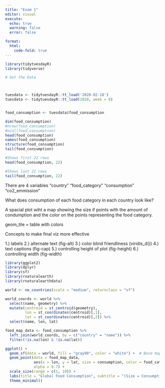 ```yaml
---
title: "Exam 1"
editor: visual
execute:
  echo: true
  warning: false
  error: false

format: 
  html: 
    code-fold: true
---
```


```r
library(tidytuesdayR)
library(tidyverse)
```

```r
# Get the Data



tuesdata <- tidytuesdayR::tt_load('2020-02-18')
tuesdata <- tidytuesdayR::tt_load(2020, week = 8)


food_consumption <- tuesdata$food_consumption
```

```r
dim(food_consumption)
#nrow(food_consumption)
#ncol(food_consumption)
head(food_consumption)
names(food_consumption)
structure(food_consumption)
tail(food_consumption)
```

```r
#Shows first 22 rows
head(food_consumption, 22)
```

```r
#Shows last 22 rows
tail(food_consumption, 22)
```

There are 4 variables "country" "food_category" "consumption" "co2_emmission"

What does consumption of each food category in each country look like?

A spacial plot wiht a map showing the size if points with the amount of condumption and the color on the points representing the food category.

geom_tile = table with colors

Concepts to make final viz more effective

1.) labels 2.) alternate text (fig-alt) 3.) color blind friendliness (viridis_d()) 4.) text captions (fig-cap) 5.) controlling height of plot (fig-height) 6.) controlling width (fig-width)

```r
library(ggplot2)
library(dplyr)
library(sf)
library(rnaturalearth)
library(rnaturalearthdata)

world <- ne_countries(scale = "medium", returnclass = "sf") 

world_coords <- world %>% 
  select(name, geometry) %>% 
  mutate(centroid = st_centroid(geometry),
         lon = st_coordinates(centroid)[,1],
         lat = st_coordinates(centroid)[,2]) %>%
  select(name, lon, lat)

food_map_data <- food_consumption %>%
  left_join(world_coords, by = c("country" = "name")) %>%
  filter(!is.na(lon) & !is.na(lat))  

ggplot() +
  geom_sf(data = world, fill = "gray90", color = "white") +  # Base map
  geom_point(data = food_map_data, 
             aes(x = lon, y = lat, size = consumption, color = food_category),
             alpha = 0.7) +  
  scale_size(range = c(1, 10)) +  
  labs(title = "Global Food Consumption", subtitle = "(Size = Consumption, Color = Food Category)", x = "Longitude", y = "Latitude", caption= "Data from: TidyTuesday Github Repository, Created by: Martha Miller, Date: 02/23/2025") +
  theme_minimal()
  
```
